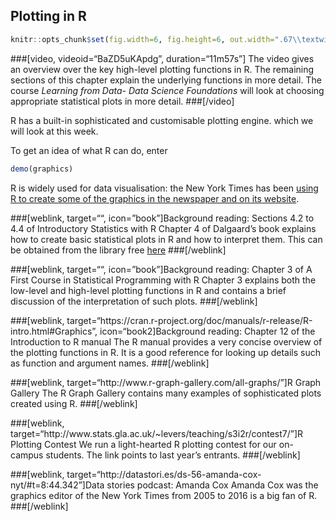 ## Plotting in R

```r
knitr::opts_chunk$set(fig.width=6, fig.height=6, out.width=".67\\textwidth") 
```

###[video, videoid="BaZD5uKApdg", duration="11m57s"]
The video gives an overview over the key high-level plotting functions in R. The remaining sections of this chapter explain the underlying functions in more detail. The course *Learning from Data- Data Science Foundations* will look at choosing appropriate statistical plots in more detail.
###[/video]

R has a built-in sophisticated and customisable plotting engine. which we will look at this week.

To get an idea of what R can do, enter
```r
demo(graphics)
```

R is widely used for data visualisation: the New York Times has been [using R to create some of the graphics in the newspaper and on its website](https://www.r-bloggers.com/amanda-cox-on-using-r-at-the-nyt/).

###[weblink, target="", icon="book"]Background reading: Sections 4.2 to 4.4 of Introductory Statistics with R
Chapter 4 of Dalgaard's book explains how to create basic statistical plots in R and how to interpret them. This can be obtained from the library free [here](https://glasgow.summon.serialssolutions.com/#!/search?bookMark=ePnHCXMw42JgAfZbU5khE6Og45_AK9eA1RToWltTEw7YAIgBeN-uMSeDnCdoTTbodNP8okoF0D4ayBHFCqCRSIUgbgYFN9cQZw9dUHMyPb88HjquEZ9kBGwYmlgYgW4mIKgEAHEUKiI)
###[/weblink]

###[weblink, target="", icon="book"]Background reading: Chapter 3 of A First Course in Statistical Programming with R
Chapter 3 explains both the low-level and high-level plotting functions in R and contains a brief discussion of the interpretation of such plots.
###[/weblink]


###[weblink, target="https://cran.r-project.org/doc/manuals/r-release/R-intro.html#Graphics", icon="book2]Background reading: Chapter 12 of the Introduction to R manual
The R manual provides a very concise overview of the plotting functions in R. It is a good reference for looking up details such as function and argument names.
###[/weblink]


###[weblink, target="http://www.r-graph-gallery.com/all-graphs/"]R Graph Gallery
The R Graph Gallery contains many examples of sophisticated plots created using R.
###[/weblink]

###[weblink, target="http://www.stats.gla.ac.uk/~levers/teaching/s3i2r/contest7/"]R Plotting Contest
We run a light-hearted R plotting contest for our on-campus students. The link points to last year's entrants.
###[/weblink]

###[weblink, target="http://datastori.es/ds-56-amanda-cox-nyt/#t=8:44.342"]Data stories podcast: Amanda Cox
Amanda Cox was the graphics editor of the New York Times from 2005 to 2016 is a big fan of R.  
###[/weblink]

<!--[if PDF]>
\newpage
<![endif]-->
